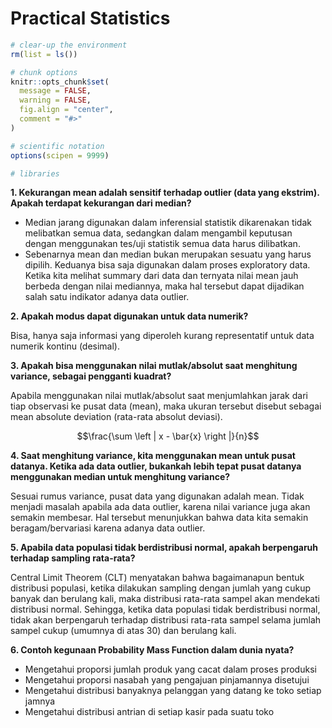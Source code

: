# Practical Statistics

```r
# clear-up the environment
rm(list = ls())

# chunk options
knitr::opts_chunk$set(
  message = FALSE,
  warning = FALSE,
  fig.align = "center",
  comment = "#>"
)

# scientific notation
options(scipen = 9999)
```

```r
# libraries
```

**1. Kekurangan mean adalah sensitif terhadap outlier (data yang ekstrim). Apakah terdapat kekurangan dari median?**

- Median jarang digunakan dalam inferensial statistik dikarenakan tidak melibatkan semua data, sedangkan dalam mengambil keputusan dengan menggunakan tes/uji statistik semua data harus dilibatkan.
- Sebenarnya mean dan median bukan merupakan sesuatu yang harus dipilih. Keduanya bisa saja digunakan dalam proses exploratory data. Ketika kita melihat summary dari data dan ternyata nilai mean jauh berbeda dengan nilai mediannya, maka hal tersebut dapat dijadikan salah satu indikator adanya data outlier.
 
**2. Apakah modus dapat digunakan untuk data numerik?**

Bisa, hanya saja informasi yang diperoleh kurang representatif untuk data numerik kontinu (desimal).

**3. Apakah bisa menggunakan nilai mutlak/absolut saat menghitung variance, sebagai pengganti kuadrat?**

Apabila menggunakan nilai mutlak/absolut saat menjumlahkan jarak dari tiap observasi ke pusat data (mean), maka ukuran tersebut disebut sebagai mean absolute deviation (rata-rata absolut deviasi).

$$\frac{\sum \left | x - \bar{x} \right |}{n}$$

**4. Saat menghitung variance, kita menggunakan mean untuk pusat datanya. Ketika ada data outlier, bukankah lebih tepat pusat datanya menggunakan median untuk menghitung variance?**

Sesuai rumus variance, pusat data yang digunakan adalah mean. Tidak menjadi masalah apabila ada data outlier, karena nilai variance juga akan semakin membesar. Hal tersebut menunjukkan bahwa data kita semakin beragam/bervariasi karena adanya data outlier.


**5. Apabila data populasi tidak berdistribusi normal, apakah berpengaruh terhadap sampling rata-rata?**

Central Limit Theorem (CLT) menyatakan bahwa bagaimanapun bentuk distribusi populasi, ketika dilakukan sampling dengan jumlah yang cukup banyak dan berulang kali, maka distribusi rata-rata sampel akan mendekati distribusi normal. Sehingga, ketika data populasi tidak berdistribusi normal, tidak akan berpengaruh terhadap distribusi rata-rata sampel selama jumlah sampel cukup (umumnya di atas 30) dan berulang kali.

**6. Contoh kegunaan Probability Mass Function dalam dunia nyata?**

- Mengetahui proporsi jumlah produk yang cacat dalam proses produksi
- Mengetahui proporsi nasabah yang pengajuan pinjamannya disetujui
- Mengetahui distribusi banyaknya pelanggan yang datang ke toko setiap jamnya
- Mengetahui distribusi antrian di setiap kasir pada suatu toko






